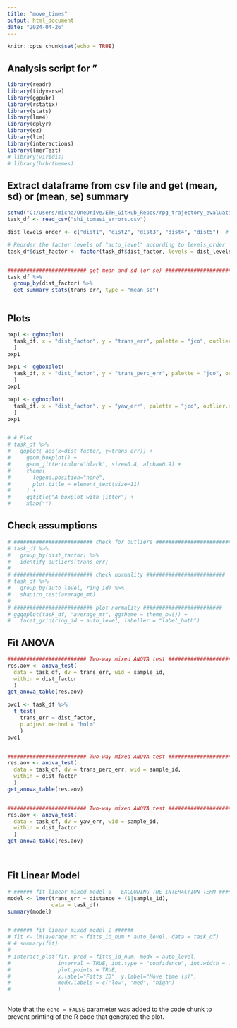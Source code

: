 ```yaml
---
title: "move_times"
output: html_document
date: "2024-04-26"
---
```


```r
knitr::opts_chunk$set(echo = TRUE)
```

## Analysis script for "

```r
library(readr)
library(tidyverse)
library(ggpubr)
library(rstatix)
library(stats)
library(lme4)
library(dplyr)
library(ez)
library(ltm)
library(interactions)
library(lmerTest)
# library(viridis)
# library(hrbrthemes)
```


## Extract dataframe from csv file and get (mean, sd) or (mean, se) summary

```r

setwd("C:/Users/micha/OneDrive/ETH_GitHub_Repos/rpg_trajectory_evaluation/R_analysis/kitti_data/")
task_df <- read_csv("shi_tomasi_errors.csv")

dist_levels_order <- c("dist1", "dist2", "dist3", "dist4", "dist5")  # Replace these with your actual level names

# Reorder the factor levels of "auto_level" according to levels_order
task_df$dist_factor <- factor(task_df$dist_factor, levels = dist_levels_order)


######################### get mean and sd (or se) ######################### 
task_df %>%
  group_by(dist_factor) %>%
  get_summary_stats(trans_err, type = "mean_sd")



```

## Plots

```r

bxp1 <- ggboxplot(
  task_df, x = "dist_factor", y = "trans_err", palette = "jco", outlier.shape = NA
  )
bxp1

bxp1 <- ggboxplot(
  task_df, x = "dist_factor", y = "trans_perc_err", palette = "jco", outlier.shape = NA
  )
bxp1

bxp1 <- ggboxplot(
  task_df, x = "dist_factor", y = "yaw_err", palette = "jco", outlier.shape = NA
  )
bxp1


# # Plot
# task_df %>%
#   ggplot( aes(x=dist_factor, y=trans_err)) +
#     geom_boxplot() +
#     geom_jitter(color="black", size=0.4, alpha=0.9) +
#     theme(
#       legend.position="none",
#       plot.title = element_text(size=11)
#     ) +
#     ggtitle("A boxplot with jitter") +
#     xlab("")

```


## Check assumptions

```r

# ######################### check for outliers ######################### 
# task_df %>%
#   group_by(dist_factor) %>%
#   identify_outliers(trans_err)
# 
# ######################### check normality ######################### 
# task_df %>%
#   group_by(auto_level, ring_id) %>%
#   shapiro_test(average_mt)
# 
# ######################### plot normality ######################### 
# ggqqplot(task_df, "average_mt", ggtheme = theme_bw()) +
#   facet_grid(ring_id ~ auto_level, labeller = "label_both")


```


## Fit ANOVA

```r

######################### Two-way mixed ANOVA test #########################  
res.aov <- anova_test(
  data = task_df, dv = trans_err, wid = sample_id,
  within = dist_factor
  )
get_anova_table(res.aov)

pwc1 <- task_df %>%
  t_test(
    trans_err ~ dist_factor,
    p.adjust.method = "holm"
    )
pwc1


######################### Two-way mixed ANOVA test #########################  
res.aov <- anova_test(
  data = task_df, dv = trans_perc_err, wid = sample_id,
  within = dist_factor
  )
get_anova_table(res.aov)


######################### Two-way mixed ANOVA test #########################  
res.aov <- anova_test(
  data = task_df, dv = yaw_err, wid = sample_id,
  within = dist_factor
  )
get_anova_table(res.aov)




```

## Fit Linear Model

```r

# ###### fit linear mixed model 0 - EXCLUDING THE INTERACTION TERM ######
model <- lmer(trans_err ~ distance + (1|sample_id),
              data = task_df)
summary(model)


# ###### fit linear mixed model 2 ######
# fit <- lm(average_mt ~ fitts_id_num * auto_level, data = task_df)
# # summary(fit)
# 
# interact_plot(fit, pred = fitts_id_num, modx = auto_level, 
#               interval = TRUE, int.type = "confidence", int.width = .8,
#               plot.points = TRUE,
#               x.label="Fitts ID", y.label="Move time (s)", 
#               modx.labels = c("low", "med", "high")
#               )



```



Note that the `echo = FALSE` parameter was added to the code chunk to prevent printing of the R code that generated the plot.
